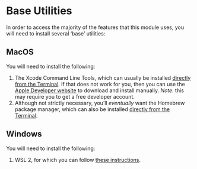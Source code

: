 # Base Utilities

In order to access the majority of the features that this module uses, you will need to install several 'base' utilities:

## MacOS

You will need to install the following:

1. The Xcode Command Line Tools, which can usually be installed [directly from the Terminal](https://osxdaily.com/2014/02/12/install-command-line-tools-mac-os-x/). If that does not work for you, then you can use the [Apple Developer website](https://developer.apple.com/download/all/) to download and install manually. *Note*: this may require you to get a free developer account.
2. Although not strictly necessary, you'll *eventually* want the Homebrew package manager, which can also be installed [directly from the Terminal](https://phoenixnap.com/kb/install-homebrew-on-mac). 

## Windows

You will need to install the following:

1. WSL 2, for which you can follow [these instructions](https://www.digitalocean.com/community/tutorials/how-to-install-the-windows-subsystem-for-linux-2-on-microsoft-windows-10).